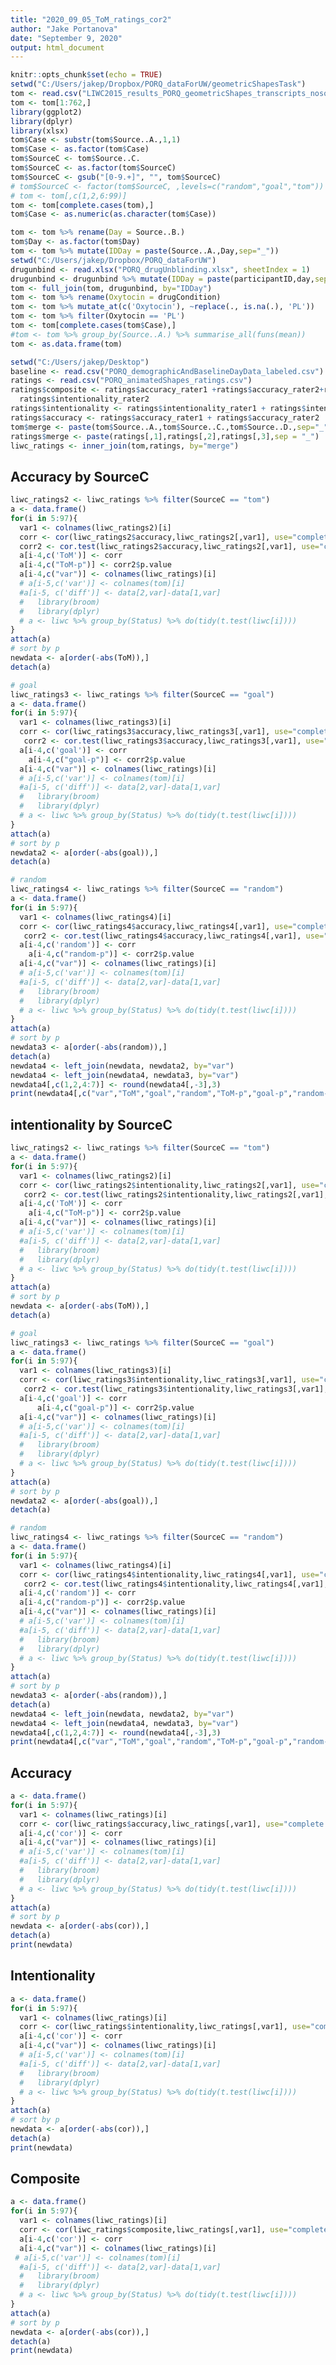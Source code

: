 ---
title: "2020_09_05_ToM_ratings_cor2"
author: "Jake Portanova"
date: "September 9, 2020"
output: html_document
---

```{r setup, include=FALSE}
knitr::opts_chunk$set(echo = TRUE)
setwd("C:/Users/jakep/Dropbox/PORQ_dataForUW/geometricShapesTask")
tom <- read.csv("LIWC2015_results_PORQ_geometricShapes_transcripts_nosource.csv")
tom <- tom[1:762,]
library(ggplot2)
library(dplyr)
library(xlsx)
tom$Case <- substr(tom$Source..A.,1,1)
tom$Case <- as.factor(tom$Case)
tom$SourceC <- tom$Source..C.
tom$SourceC <- as.factor(tom$SourceC)
tom$SourceC <- gsub("[0-9.+]", "", tom$SourceC)
# tom$SourceC <- factor(tom$SourceC, ,levels=c("random","goal","tom"))
# tom <- tom[,c(1,2,6:99)]
tom <- tom[complete.cases(tom),]
tom$Case <- as.numeric(as.character(tom$Case))

tom <- tom %>% rename(Day = Source..B.)
tom$Day <- as.factor(tom$Day)
tom <- tom %>% mutate(IDDay = paste(Source..A.,Day,sep="_"))
setwd("C:/Users/jakep/Dropbox/PORQ_dataForUW")
drugunbind <- read.xlsx("PORQ_drugUnblinding.xlsx", sheetIndex = 1)
drugunbind <- drugunbind %>% mutate(IDDay = paste(participantID,day,sep="_"))
tom <- full_join(tom, drugunbind, by="IDDay")
tom <- tom %>% rename(Oxytocin = drugCondition)
tom <- tom %>% mutate_at(c('Oxytocin'), ~replace(., is.na(.), 'PL'))
tom <- tom %>% filter(Oxytocin == 'PL')
tom <- tom[complete.cases(tom$Case),]
#tom <- tom %>% group_by(Source..A.) %>% summarise_all(funs(mean))
tom <- as.data.frame(tom)

setwd("C:/Users/jakep/Desktop")
baseline <- read.csv("PORQ_demographicAndBaselineDayData_labeled.csv")
ratings <- read.csv("PORQ_animatedShapes_ratings.csv")
ratings$composite <- ratings$accuracy_rater1 +ratings$accuracy_rater2+ratings$intentionality_rater1+
  ratings$intentionality_rater2
ratings$intentionality <- ratings$intentionality_rater1 + ratings$intentionality_rater2
ratings$accuracy <- ratings$accuracy_rater1 + ratings$accuracy_rater2
tom$merge <- paste(tom$Source..A.,tom$Source..C.,tom$Source..D.,sep="_")
ratings$merge <- paste(ratings[,1],ratings[,2],ratings[,3],sep = "_")
liwc_ratings <- inner_join(tom,ratings, by="merge")

```

## Accuracy by SourceC
```{r accuracy by condition, echo=FALSE, warning=FALSE}
liwc_ratings2 <- liwc_ratings %>% filter(SourceC == "tom")
a <- data.frame()
for(i in 5:97){
  var1 <- colnames(liwc_ratings2)[i]
  corr <- cor(liwc_ratings2$accuracy,liwc_ratings2[,var1], use="complete.obs", method=c("spearman"))
  corr2 <- cor.test(liwc_ratings2$accuracy,liwc_ratings2[,var1], use="complete.obs", method=c("spearman"))
  a[i-4,c('ToM')] <- corr
  a[i-4,c("ToM-p")] <- corr2$p.value
  a[i-4,c("var")] <- colnames(liwc_ratings)[i]
  # a[i-5,c('var')] <- colnames(tom)[i]
  #a[i-5, c('diff')] <- data[2,var]-data[1,var]
  #   library(broom)
  #   library(dplyr)
  # a <- liwc %>% group_by(Status) %>% do(tidy(t.test(liwc[i])))
}
attach(a)
# sort by p
newdata <- a[order(-abs(ToM)),]
detach(a)

# goal
liwc_ratings3 <- liwc_ratings %>% filter(SourceC == "goal")
a <- data.frame()
for(i in 5:97){
  var1 <- colnames(liwc_ratings3)[i]
  corr <- cor(liwc_ratings3$accuracy,liwc_ratings3[,var1], use="complete.obs", method=c("spearman"))
   corr2 <- cor.test(liwc_ratings3$accuracy,liwc_ratings3[,var1], use="complete.obs", method=c("spearman"))
  a[i-4,c('goal')] <- corr
    a[i-4,c("goal-p")] <- corr2$p.value
  a[i-4,c("var")] <- colnames(liwc_ratings)[i]
  # a[i-5,c('var')] <- colnames(tom)[i]
  #a[i-5, c('diff')] <- data[2,var]-data[1,var]
  #   library(broom)
  #   library(dplyr)
  # a <- liwc %>% group_by(Status) %>% do(tidy(t.test(liwc[i])))
}
attach(a)
# sort by p
newdata2 <- a[order(-abs(goal)),]
detach(a)

# random
liwc_ratings4 <- liwc_ratings %>% filter(SourceC == "random")
a <- data.frame()
for(i in 5:97){
  var1 <- colnames(liwc_ratings4)[i]
  corr <- cor(liwc_ratings4$accuracy,liwc_ratings4[,var1], use="complete.obs", method=c("spearman"))
   corr2 <- cor.test(liwc_ratings4$accuracy,liwc_ratings4[,var1], use="complete.obs", method=c("spearman"))
  a[i-4,c('random')] <- corr
    a[i-4,c("random-p")] <- corr2$p.value
  a[i-4,c("var")] <- colnames(liwc_ratings)[i]
  # a[i-5,c('var')] <- colnames(tom)[i]
  #a[i-5, c('diff')] <- data[2,var]-data[1,var]
  #   library(broom)
  #   library(dplyr)
  # a <- liwc %>% group_by(Status) %>% do(tidy(t.test(liwc[i])))
}
attach(a)
# sort by p
newdata3 <- a[order(-abs(random)),]
detach(a)
newdata4 <- left_join(newdata, newdata2, by="var")
newdata4 <- left_join(newdata4, newdata3, by="var")
newdata4[,c(1,2,4:7)] <- round(newdata4[,-3],3)
print(newdata4[,c("var","ToM","goal","random","ToM-p","goal-p","random-p")])
```

## intentionality by SourceC
```{r intentionality by condition, echo=FALSE, warning=FALSE}
liwc_ratings2 <- liwc_ratings %>% filter(SourceC == "tom")
a <- data.frame()
for(i in 5:97){
  var1 <- colnames(liwc_ratings2)[i]
  corr <- cor(liwc_ratings2$intentionality,liwc_ratings2[,var1], use="complete.obs", method=c("spearman"))
   corr2 <- cor.test(liwc_ratings2$intentionality,liwc_ratings2[,var1], use="complete.obs", method=c("spearman"))
  a[i-4,c('ToM')] <- corr
    a[i-4,c("ToM-p")] <- corr2$p.value
  a[i-4,c("var")] <- colnames(liwc_ratings)[i]
  # a[i-5,c('var')] <- colnames(tom)[i]
  #a[i-5, c('diff')] <- data[2,var]-data[1,var]
  #   library(broom)
  #   library(dplyr)
  # a <- liwc %>% group_by(Status) %>% do(tidy(t.test(liwc[i])))
}
attach(a)
# sort by p
newdata <- a[order(-abs(ToM)),]
detach(a)

# goal
liwc_ratings3 <- liwc_ratings %>% filter(SourceC == "goal")
a <- data.frame()
for(i in 5:97){
  var1 <- colnames(liwc_ratings3)[i]
  corr <- cor(liwc_ratings3$intentionality,liwc_ratings3[,var1], use="complete.obs", method=c("spearman"))
   corr2 <- cor.test(liwc_ratings3$intentionality,liwc_ratings3[,var1], use="complete.obs", method=c("spearman"))
  a[i-4,c('goal')] <- corr
      a[i-4,c("goal-p")] <- corr2$p.value
  a[i-4,c("var")] <- colnames(liwc_ratings)[i]
  # a[i-5,c('var')] <- colnames(tom)[i]
  #a[i-5, c('diff')] <- data[2,var]-data[1,var]
  #   library(broom)
  #   library(dplyr)
  # a <- liwc %>% group_by(Status) %>% do(tidy(t.test(liwc[i])))
}
attach(a)
# sort by p
newdata2 <- a[order(-abs(goal)),]
detach(a)

# random
liwc_ratings4 <- liwc_ratings %>% filter(SourceC == "random")
a <- data.frame()
for(i in 5:97){
  var1 <- colnames(liwc_ratings4)[i]
  corr <- cor(liwc_ratings4$intentionality,liwc_ratings4[,var1], use="complete.obs", method=c("spearman"))
   corr2 <- cor.test(liwc_ratings4$intentionality,liwc_ratings4[,var1], use="complete.obs", method=c("spearman"))
  a[i-4,c('random')] <- corr
  a[i-4,c("random-p")] <- corr2$p.value
  a[i-4,c("var")] <- colnames(liwc_ratings)[i]
  # a[i-5,c('var')] <- colnames(tom)[i]
  #a[i-5, c('diff')] <- data[2,var]-data[1,var]
  #   library(broom)
  #   library(dplyr)
  # a <- liwc %>% group_by(Status) %>% do(tidy(t.test(liwc[i])))
}
attach(a)
# sort by p
newdata3 <- a[order(-abs(random)),]
detach(a)
newdata4 <- left_join(newdata, newdata2, by="var")
newdata4 <- left_join(newdata4, newdata3, by="var")
newdata4[,c(1,2,4:7)] <- round(newdata4[,-3],3)
print(newdata4[,c("var","ToM","goal","random","ToM-p","goal-p","random-p")])
```

## Accuracy 
```{r accuracy, echo=FALSE}
a <- data.frame()
for(i in 5:97){
  var1 <- colnames(liwc_ratings)[i]
  corr <- cor(liwc_ratings$accuracy,liwc_ratings[,var1], use="complete.obs",method=c("spearman"))
  a[i-4,c('cor')] <- corr
  a[i-4,c("var")] <- colnames(liwc_ratings)[i]
  # a[i-5,c('var')] <- colnames(tom)[i]
  #a[i-5, c('diff')] <- data[2,var]-data[1,var]
  #   library(broom)
  #   library(dplyr)
  # a <- liwc %>% group_by(Status) %>% do(tidy(t.test(liwc[i])))
}
attach(a)
# sort by p
newdata <- a[order(-abs(cor)),]
detach(a)
print(newdata)
```
## Intentionality
```{r intentionality, echo=FALSE}
a <- data.frame()
for(i in 5:97){
  var1 <- colnames(liwc_ratings)[i]
  corr <- cor(liwc_ratings$intentionality,liwc_ratings[,var1], use="complete.obs", method=c("spearman"))
  a[i-4,c('cor')] <- corr
  a[i-4,c("var")] <- colnames(liwc_ratings)[i]
  # a[i-5,c('var')] <- colnames(tom)[i]
  #a[i-5, c('diff')] <- data[2,var]-data[1,var]
  #   library(broom)
  #   library(dplyr)
  # a <- liwc %>% group_by(Status) %>% do(tidy(t.test(liwc[i])))
}
attach(a)
# sort by p
newdata <- a[order(-abs(cor)),]
detach(a)
print(newdata)
```

## Composite
```{r, echo=FALSE}
a <- data.frame()
for(i in 5:97){
  var1 <- colnames(liwc_ratings)[i]
  corr <- cor(liwc_ratings$composite,liwc_ratings[,var1], use="complete.obs", method=c("spearman"))
  a[i-4,c('cor')] <- corr
  a[i-4,c("var")] <- colnames(liwc_ratings)[i]
 # a[i-5,c('var')] <- colnames(tom)[i]
  #a[i-5, c('diff')] <- data[2,var]-data[1,var]
  #   library(broom)
  #   library(dplyr)
  # a <- liwc %>% group_by(Status) %>% do(tidy(t.test(liwc[i])))
}
attach(a)
# sort by p
newdata <- a[order(-abs(cor)),]
detach(a)
print(newdata)
```